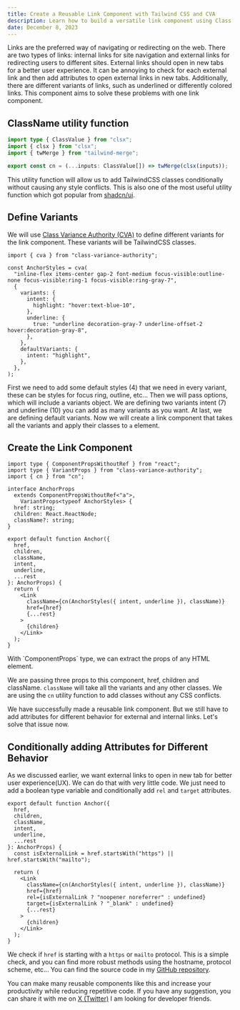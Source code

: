 ```yaml
---
title: Create a Reusable Link Component with Tailwind CSS and CVA
description: Learn how to build a versatile link component using Class Variance Authority (CVA) and Tailwind CSS. Increase your productivity and reduce repetitive code.
date: December 8, 2023
---
```


Links are the preferred way of navigating or redirecting on the web. There are two types of links: internal links for site navigation and external links for redirecting users to different sites. External links should open in new tabs for a better user experience. It can be annoying to check for each external link and then add attributes to open external links in new tabs. Additionally, there are different variants of links, such as underlined or differently colored links. This component aims to solve these problems with one link component.

## ClassName utility function

```ts title="cn.ts"
import type { ClassValue } from "clsx";
import { clsx } from "clsx";
import { twMerge } from "tailwind-merge";

export const cn = (...inputs: ClassValue[]) => twMerge(clsx(inputs));
```

This utility function will allow us to add TailwindCSS classes conditionally without causing any style conflicts. This is also one of the most useful utility function which got popular from [shadcn/ui](https://ui.shadcn.com).

## Define Variants

We will use [Class Variance Authority (CVA)](https://cva.style/docs) to define different variants for the link component. These variants will be TailwindCSS classes.

```tsx showLineNumbers title="Anchor.tsx" {4, 7, 10}
import { cva } from "class-variance-authority";

const AnchorStyles = cva(
  "inline-flex items-center gap-2 font-medium focus-visible:outline-none focus-visible:ring-1 focus-visible:ring-gray-7",
  {
    variants: {
      intent: {
        highlight: "hover:text-blue-10",
      },
      underline: {
        true: "underline decoration-gray-7 underline-offset-2  hover:decoration-gray-8",
      },
    },
    defaultVariants: {
      intent: "highlight",
    },
  },
);
```

First we need to add some default styles (4) that we need in every variant, these can be styles for focus ring, outline, etc... Then we will pass options, which will include a variants object. We are defining two variants intent (7) and underline (10) you can add as many variants as you want. At last, we are defining default variants. Now we will create a link component that takes all the variants and apply their classes to `a` element.

## Create the Link Component

```tsx showLineNumbers title="Anchor.tsx"
import type { ComponentPropsWithoutRef } from "react";
import type { VariantProps } from "class-variance-authority";
import { cn } from "cn";

interface AnchorProps
  extends ComponentPropsWithoutRef<"a">,
    VariantProps<typeof AnchorStyles> {
  href: string;
  children: React.ReactNode;
  className?: string;
}

export default function Anchor({
  href,
  children,
  className,
  intent,
  underline,
  ...rest
}: AnchorProps) {
  return (
    <Link
      className={cn(AnchorStyles({ intent, underline }), className)}
      href={href}
      {...rest}
    >
      {children}
    </Link>
  );
}
```

<Callout emoji="💡">
  With `ComponentProps` type, we can extract the props of any HTML element.
</Callout>

We are passing three props to this component, href, children and className. `className` will take all the variants and any other classes. We are using the `cn` utility function to add classes without any CSS conflicts.

We have successfully made a reusable link component. But we still have to add attributes for different behavior for external and internal links. Let's solve that issue now.

## Conditionally adding Attributes for Different Behavior

As we discussed earlier, we want external links to open in new tab for better user experience(UX). We can do that with very little code. We just need to add a boolean type variable and conditionally add `rel` and `target` attributes.

```tsx showLineNumbers title="Anchor.tsx" {9,15,16}
export default function Anchor({
  href,
  children,
  className,
  intent,
  underline,
  ...rest
}: AnchorProps) {
  const isExternalLink = href.startsWith("https") || href.startsWith("mailto");

  return (
    <Link
      className={cn(AnchorStyles({ intent, underline }), className)}
      href={href}
      rel={isExternalLink ? "noopener noreferrer" : undefined}
      target={isExternalLink ? "_blank" : undefined}
      {...rest}
    >
      {children}
    </Link>
  );
}
```

We check if `href` is starting with a `https` or `mailto` protocol. This is a simple check, and you can find more robust methods using the hostname, protocol scheme, etc... You can find the source code in my [GitHub repository](https://github.com/SameerJadav/sameerjadav.me/blob/main/src/components/Anchor.tsx).

You can make many reusable components like this and increase your productivity while reducing repetitive code. If you have any suggestion, you can share it with me on [X (Twitter)](https://twitter.com/SameerJadav_) I am looking for developer friends.
